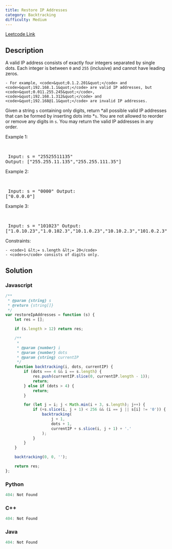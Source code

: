 ```yaml
---
title: Restore IP Addresses
category: Backtracking
difficulty: Medium
---
```


<Callout>

[Leetcode Link](https://leetcode.com/problems/restore-ip-addresses)

</Callout>

## Description
A valid IP address consists of exactly four integers separated by single dots. Each integer is between <code>0</code> and <code>255</code> (inclusive) and cannot have leading zeros.


	- For example, <code>&quot;0.1.2.201&quot;</code> and <code>&quot;192.168.1.1&quot;</code> are valid IP addresses, but <code>&quot;0.011.255.245&quot;</code>, <code>&quot;192.168.1.312&quot;</code> and <code>&quot;192.168@1.1&quot;</code> are invalid IP addresses.


Given a string <code>s</code> containing only digits, return *all possible valid IP addresses that can be formed by inserting dots into *<code>s</code>. You are not allowed to reorder or remove any digits in <code>s</code>. You may return the valid IP addresses in any order.

 
Example 1:

<br /><pre className="overflow-x-auto">
Input: s = &quot;25525511135&quot;
Output: [&quot;255.255.11.135&quot;,&quot;255.255.111.35&quot;]
</pre>

Example 2:

<br /><pre className="overflow-x-auto">
Input: s = &quot;0000&quot;
Output: [&quot;0.0.0.0&quot;]
</pre>

Example 3:

<br /><pre className="overflow-x-auto">
Input: s = &quot;101023&quot;
Output: [&quot;1.0.10.23&quot;,&quot;1.0.102.3&quot;,&quot;10.1.0.23&quot;,&quot;10.10.2.3&quot;,&quot;101.0.2.3&quot;]
</pre>

 
Constraints:


	- <code>1 &lt;= s.length &lt;= 20</code>
	- <code>s</code> consists of digits only.



## Solution

### Javascript
```javascript
/**
 * @param {string} s
 * @return {string[]}
 */
var restoreIpAddresses = function (s) {
    let res = [];

    if (s.length > 12) return res;

    /**
     *
     * @param {number} i
     * @param {number} dots
     * @param {string} currentIP
     */
    function backtracking(i, dots, currentIP) {
        if (dots === 4 && i == s.length) {
            res.push(currentIP.slice(0, currentIP.length - 1));
            return;
        } else if (dots > 4) {
            return;
        }

        for (let j = i; j < Math.min(i + 3, s.length); j++) {
            if (+s.slice(i, j + 1) < 256 && (i == j || s[i] != '0')) {
                backtracking(
                    j + 1,
                    dots + 1,
                    currentIP + s.slice(i, j + 1) + '.'
                );
            }
        }
    }

    backtracking(0, 0, '');

    return res;
};

```
### Python
```python
404: Not Found
```
### C++
```cpp
404: Not Found
```
### Java
```java
404: Not Found
```


